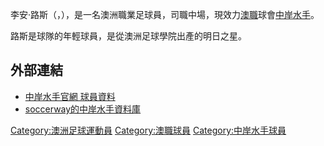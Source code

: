 {{Infobox football biography
| name                = Liam Rose
| fullname            = Liam Joseph Rose
| birth_date          = {{birth date and age|df=yes|1997|04|7}}
| birth_place         = [[Baulkham_Hills,_New_South_Wales|Baulkham Hills, New South Wales]], 澳洲
| height              = 
| position            = [[中場_(足球)|中場]]
| currentclub         = [[中岸水手|中岸水手]]
| clubnumber          = 16
| youthyears1         =           | youthclubs1 = [[FNSW_NTC|NSWIS]]
| youthyears2         = 2012      | youthclubs2 = [[FFA_Centre_of_Excellence|AIS]]
| years1              = 2013      | caps1 = 14 | goals1 = 0 | clubs1 = [[FFA_Centre_of_Excellence|AIS]]
| years2              = 2014–     | caps2 = 1  | goals2 = 0 | clubs2 = [[中岸水手|中岸水手]]
| nationalyears1      = 
| nationalteam1       = [[澳洲_national_under-17_soccer_team|澳洲 U-17]]
| nationalcaps1       = 
| nationalgoals1      = 
| nationalyears2      = 2014–
| nationalteam2       = [[澳洲_national_under-20_soccer_team|澳洲 U-20]]
| nationalcaps2       = 3
| nationalgoals2      = 0
| club-update         = October 11, 2014
| nationalteam-update = October 11, 2014
}}

李安·路斯（{{lang-en|Liam Rose}}，{{bd|1997年|4月7日}}），是一名澳洲職業足球員，司職中場，現效力[[澳職|澳職]]球會[[中岸水手|中岸水手]]。

路斯是球隊的年輕球員，是從澳洲足球學院出產的明日之星。

==外部連結==
*[http://www.ccmariners.com.au/team/a_league 中岸水手官網 球員資料] {{Wayback|url=http://www.ccmariners.com.au/team/a_league |date=20150325111232 }}
*[http://uk.soccerway.com/teams/australia/central-coast-mariners-fc/4317/ soccerway的中岸水手資料庫] {{Wayback|url=http://uk.soccerway.com/teams/australia/central-coast-mariners-fc/4317/ |date=20150313191456 }}

{{DEFAULTSORT:Rose, Liam}}
[[Category:澳洲足球運動員|Category:澳洲足球運動員]]
[[Category:澳職球員|Category:澳職球員]]
[[Category:中岸水手球員|Category:中岸水手球員]]


{{fbr-stub}}